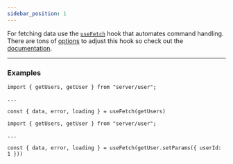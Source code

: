 ```yaml
---
sidebar_position: 1
---
```


For fetching data use the [`useFetch`](/docs/React/useFetch) hook that automates command handling. There are tons of
[options](/docs/React/useFetch#options) to adjust this hook so check out the [documentation](/docs/React/useFetch).

---

### Examples

```tsx
import { getUsers, getUser } from "server/user";

...

const { data, error, loading } = useFetch(getUsers)

```

```tsx
import { getUsers, getUser } from "server/user";

...

const { data, error, loading } = useFetch(getUser.setParams({ userId: 1 }))

```
